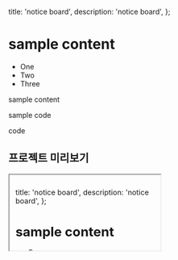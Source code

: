   title: 'notice board',
  description: 'notice board',
};

# sample content

- One
- Two
- Three

sample content

sample code


code

## 프로젝트 미리보기

<div className="w-[1200px] h-[700px] border rounded-xl overflow-hidden shadow-lg mx-auto">
  <iframe
    src="??"
    className="w-full h-full border-0"
    title="프로젝트 미리보기"
  />
</div>